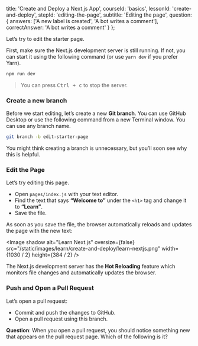
  title: 'Create and Deploy a Next.js App',
  courseId: 'basics',
  lessonId: 'create-and-deploy',
  stepId: 'editing-the-page',
  subtitle: 'Editing the page',
  question: {
    answers: ['A new label is created', 'A bot writes a comment'],
    correctAnswer: 'A bot writes a comment'
  }
};

Let’s try to edit the starter page.

First, make sure the Next.js development server is still running. If not, you can start it using the following command (or use `yarn dev` if you prefer Yarn).

```bash
npm run dev
```

> You can press <kbd>Ctrl + c</kbd> to stop the server.

### Create a new branch

Before we start editing, let’s create a new **Git branch**. You can use GitHub Desktop or use the following command from a new Terminal window. You can use any branch name.

```bash
git branch -b edit-starter-page
```

You might think creating a branch is unnecessary, but you’ll soon see why this is helpful.

### Edit the Page

Let’s try editing this page.

- Open `pages/index.js` with your text editor.
- Find the text that says **“Welcome to”** under the `<h1>` tag and change it to **“Learn”**.
- Save the file.

As soon as you save the file, the browser automatically reloads and updates the page with the new text:

<Image
  shadow
  alt="Learn Next.js"
  oversize={false}
  src="/static/images/learn/create-and-deploy/learn-nextjs.png"
  width={1030 / 2}
  height={384 / 2}
/>

The Next.js development server has the **Hot Reloading** feature which monitors file changes and automatically updates the browser.

### Push and Open a Pull Request

Let’s open a pull request:

- Commit and push the changes to GitHub.
- Open a pull request using this branch.

**Question**: When you open a pull request, you should notice something new that appears on the pull request page. Which of the following is it?

